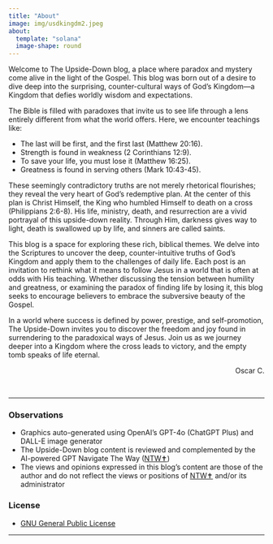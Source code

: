```yaml
---
title: "About"
image: img/usdkingdm2.jpeg
about:
  template: "solana"
  image-shape: round
---
```


<p align="left"> Welcome to The Upside-Down blog, a place where paradox and mystery come alive in the light of the Gospel. This blog was born out of a desire to dive deep into the surprising, counter-cultural ways of God’s Kingdom—a Kingdom that defies worldly wisdom and expectations.</p>

<p align="left"> The Bible is filled with paradoxes that invite us to see life through a lens entirely different from what the world offers. Here, we encounter teachings like: </p>

-   The last will be first, and the first last (Matthew 20:16).
-   Strength is found in weakness (2 Corinthians 12:9).
-   To save your life, you must lose it (Matthew 16:25).
-   Greatness is found in serving others (Mark 10:43-45).

<p align="left"> These seemingly contradictory truths are not merely rhetorical flourishes; they reveal the very heart of God’s redemptive plan. At the center of this plan is Christ Himself, the King who humbled Himself to death on a cross (Philippians 2:6-8). His life, ministry, death, and resurrection are a vivid portrayal of this upside-down reality. Through Him, darkness gives way to light, death is swallowed up by life, and sinners are called saints. </p>

<p align="left"> This blog is a space for exploring these rich, biblical themes. We delve into the Scriptures to uncover the deep, counter-intuitive truths of God’s Kingdom and apply them to the challenges of daily life. Each post is an invitation to rethink what it means to follow Jesus in a world that is often at odds with His teaching. Whether discussing the tension between humility and greatness, or examining the paradox of finding life by losing it, this blog seeks to encourage believers to embrace the subversive beauty of the Gospel. </p>

<p align="left"> In a world where success is defined by power, prestige, and self-promotion, The Upside-Down invites you to discover the freedom and joy found in surrendering to the paradoxical ways of Jesus. Join us as we journey deeper into a Kingdom where the cross leads to victory, and the empty tomb speaks of life eternal. </p>

<p align="right"> Oscar C. </p>

<br/>

------------------------------------------------------------------------

### Observations

-   Graphics auto-generated using OpenAI's GPT-4o (ChatGPT Plus) and DALL-E image generator
-   The Upside-Down blog content is reviewed and complemented by the AI-powered GPT Navigate The Way ([NTW✝](https://www.navtheway.com){target="_blank"})
-   The views and opinions expressed in this blog's content are those of the author and do not reflect the views or positions of [NTW✝](https://www.navtheway.com){target="_blank"} and/or its administrator

### License

-   [GNU General Public License](html/LICENSE){target="_blank"}

------------------------------------------------------------------------
